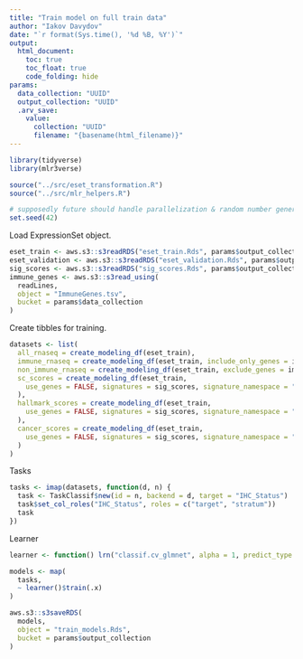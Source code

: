 ```yaml
---
title: "Train model on full train data"
author: "Iakov Davydov"
date: "`r format(Sys.time(), '%d %B, %Y')`"
output:
  html_document:
    toc: true
    toc_float: true
    code_folding: hide
params:
  data_collection: "UUID"
  output_collection: "UUID"
  .arv_save:
    value:
      collection: "UUID"
      filename: "{basename(html_filename)}"
---
```


```r
library(tidyverse)
library(mlr3verse)
```

```r
source("../src/eset_transformation.R")
source("../src/mlr_helpers.R")
```


```r
# supposedly future should handle parallelization & random number generation properly
set.seed(42)
```

Load ExpressionSet object.
```r
eset_train <- aws.s3::s3readRDS("eset_train.Rds", params$output_collection)
eset_validation <- aws.s3::s3readRDS("eset_validation.Rds", params$output_collection)
sig_scores <- aws.s3::s3readRDS("sig_scores.Rds", params$output_collection)
immune_genes <- aws.s3::s3read_using(
  readLines,
  object = "ImmuneGenes.tsv",
  bucket = params$data_collection
)
```

Create tibbles for training.
```r
datasets <- list(
  all_rnaseq = create_modeling_df(eset_train),
  immune_rnaseq = create_modeling_df(eset_train, include_only_genes = immune_genes),
  non_immune_rnaseq = create_modeling_df(eset_train, exclude_genes = immune_genes),
  sc_scores = create_modeling_df(eset_train,
    use_genes = FALSE, signatures = sig_scores, signature_namespace = "sc"
  ),
  hallmark_scores = create_modeling_df(eset_train,
    use_genes = FALSE, signatures = sig_scores, signature_namespace = "hallmark"
  ),
  cancer_scores = create_modeling_df(eset_train,
    use_genes = FALSE, signatures = sig_scores, signature_namespace = "cancer"
  )
)
```


Tasks
```r
tasks <- imap(datasets, function(d, n) {
  task <- TaskClassif$new(id = n, backend = d, target = "IHC_Status")
  task$set_col_roles("IHC_Status", roles = c("target", "stratum"))
  task
})
```

Learner
```r
learner <- function() lrn("classif.cv_glmnet", alpha = 1, predict_type = "prob")
```

```r
models <- map(
  tasks,
  ~ learner()$train(.x)
)
```

```r
aws.s3::s3saveRDS(
  models,
  object = "train_models.Rds",
  bucket = params$output_collection
)
```
